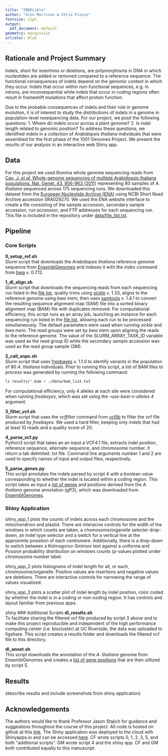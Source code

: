 ```yaml
---
title: "INDELible"
author: "Glen Morrison & Chris Fiscus"
fontsize: 11pt
output:
  pdf_document: default
geometry: margin=1in
urlcolor: blue
---
```

## Rationale and Project Summary  
Indels, short for insertions or deletions, are polymorphisms in DNA in which nucleotides are added or removed compared to a reference sequence. The functional consequences of indels depend on the genomic context in which they occur. Indels that occur within non-functional sequences, e.g. in introns, are inconsequential while indels that occur in coding regions often result in frameshift mutations that affect protein function.  

Due to the probable consequences of indels and their role in genome evolution, it is of interest to study the distributions of indels in a genome in population-level resequencing data. For our project, we posit the following questions: 1. Where do indels occur across a plant genome? 2. Is indel length related to genomic position? To address these questions, we identified indels in a collection of *Arabidopsis thaliana* individuals that were assembled for the first phase of the 1001 Genomes Project. We present the results of our analysis in an interactive web Shiny app.   

## Data 
For this project we used Illumina whole genome sequencing reads from [Cao, J. *et al.* Whole-genome sequencing of multiple Arabidopsis thaliana populations. Nat. Genet. 43, 956-963 (2011)](https://www.nature.com/articles/ng.911) representing 80 samples of *A. thaliana* sequenced across 175 sequencing runs.  We downloaded this dataset from the [European Nucleotide Archive (ENA)](https://www.ebi.ac.uk/ena) using NCBI Short Read Archive accession SRA029270. We used the ENA website interface to create a file consisting of the sample accession, secondary sample accession, run accession, and FTP addresses for each sequencing run. This file is included in the repository under [data/file_list.txt](https://github.com/biodataprog/teamproject-indelible/blob/master/data/file_list.txt).    

## Pipeline  
### Core Scripts 
**0_setup_ref.sh**  
Slurm script that downloads the *Arabidopsis thaliana* reference genome sequence from [EnsemblGenomes](http://ensemblgenomes.org/) and indexes it with the *index* command from [bwa](https://github.com/lh3/bwa) v. 0.7.12. 

**1_dl_align.sh**  
Slurm script that downloads the sequencing reads from each sequencing run listed in the [file list](https://github.com/biodataprog/teamproject-indelible/blob/master/data/file_list.txt), quality trims using [sickle](https://github.com/najoshi/sickle) v. 1.33, aligns to the reference genome using *bwa mem*, then uses [samtools](https://github.com/samtools/samtools) v. 1.4.1 to convert the resulting sequence alignment map (SAM) file into a sorted binary alignment map (BAM) file with duplicates removed. For computational efficiency, this script runs as an array job, launching an instance for each sequencing run listed in the [file list](https://github.com/biodataprog/teamproject-indelible/blob/master/data/file_list.txt), allowing each run to be processed simultaneously. The default parameters were used when running *sickle* and *bwa mem*. The read groups were set by *bwa mem* upon aligning the reads to the reference genome. The value of the SLURM_ARRAY_TASK_ID variable was used as the read group ID while the secondary sample accession was used as the read group sample (SM).     

**2_call_snps.sh**   
Slurm script that uses [freebayes](https://github.com/ekg/freebayes) v. 1.1.0 to identify variants in the population of 80 *A. thaliana* individuals. Prior to running this script, a list of BAM files to process was generated by running the following command: 
```bash
ls results/*.bam > ./data/bam_list.txt
``` 
For computational efficiency, only 4 alleles at each site were considered when running *freebayes*, which was set using the *--use-best-n-alleles 4* argument.  

**3_filter_vcf.sh**  
Slurm script that uses the *vcffilter* command from [vcflib](https://github.com/vcflib/vcflib) to filter the vcf file produced by *freebayes*. We used a hard filter, keeping only indels that had at least 10 reads and a quality score of 20. 

**4_parse_vcf.py**  
Python3 script that takes an an input a VCF4.1 file, extracts indel position, reference sequence, alternate sequence, and chromosome number. It return a tab delimited .txt file. Command line arguments number 1 and 2 are used to specify names of input and output files, respectively.

**5_parse_genes.py**  
This script annotates the indels parsed by script 4 with a boolean value corresponding to whether the indel is located within a coding region. This script takes as input a [list of genes](https://github.com/biodataprog/teamproject-indelible/blob/master/data/genes.txt) and positions derived from the *A. thaliana* genome annotation (gff3), which was downloaded from [EnsemblGenomes](http://ensemblgenomes.org/).  

### Shiny Application 
shiny_app_1 plots the counts of indels across each chromosome and the mitochondrion and plastid. There are interacive controls for the width of the windows in which counts are taken, a chomosome/organelle selecter drop-down, an indel type selector and a switch for a vertical line at the approximte posistion of each centromere. Additionally, there is a drop-down to switch between a Kolmogorov-Smirnov test against a uniforma and Possion probability distribution on windows counts (p-values plotted under chromosome number label.

shiny_app_2 plots histograms of indel length for all, or each, chromosome/organelle. Positive values are insertions and negative values are deletions. There are interactive controls for narrowing the range of values visualized.

shiny_app_3 plots a scatter plot of indel length by indel position, color coded by whether the indel is in a coding or non-coding region. It has controls and layout familiar from previous apps.

shiny
### Additional Scripts
**dl_results.sh**  
To facilitate sharing the filtered vcf file produced by script 3 above and to make this project reproducible and independent of the high performance computing center (i.e. biocluster) at UC Riverside, the data was uploaded to figshare. This script creates a results folder and downloads the filtered vcf file to this directory.  

**dl_annot.sh**  
This script downloads the annotation of the *A. thaliana* genome from EnsemblGenomes and creates a [list of gene positions](https://github.com/biodataprog/teamproject-indelible/blob/master/data/genes.txt) that are then utilized by script 5. 

## Results 

(describe results and include screenshots from shiny application)

## Acknowledgements
The authors would like to thank Professor Jason Stajich for guidance and suggestions throughout the course of this project. All code is hosted on github at this [link](https://github.com/biodataprog/teamproject-indelible). The Shiny application was deployed to the cloud with Shinyapps.io and can be accessed [here](link to shiny app). CF wrote scripts 0, 1, 2, 3, 5, and both "additional scripts". GM wrote script 4 and the shiny app. CF and GM both contributed equally to this manuscript.     
